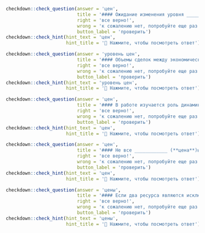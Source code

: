 ```r
checkdown::check_question(answer = 'цен', 
                          title = '#### Ожидание изменения уровня ____________ (**цена**) — если люди ожидают роста уровня цен, то они увеличивают спрос на товары и услуги, стремясь купить их как можно больше по относительно низким ценам.',
                          right = 'все верно!', 
                          wrong = 'к сожалению нет, попробуйте еще раз...',
                          button_label = 'проверить')
checkdown::check_hint(hint_text = 'цен',
                      hint_title = '🔎 Нажмите, чтобы посмотреть ответ')
```

```r
checkdown::check_question(answer = 'уровень цен', 
                          title = '#### Объемы сделок между экономическим агентами снижаются, а ____________ (**уровень, цена**) возрастает.',
                          right = 'все верно!', 
                          wrong = 'к сожалению нет, попробуйте еще раз...',
                          button_label = 'проверить')
checkdown::check_hint(hint_text = 'уровень цен',
                      hint_title = '🔎 Нажмите, чтобы посмотреть ответ')
```

```r
checkdown::check_question(answer = 'цен', 
                          title = '#### В работе изучается роль динамики мировых ____________ (**цена**) на нефть в накоплении рисков финансовой стабильности и, как следствие, в волатильности макропоказателей.',
                          right = 'все верно!', 
                          wrong = 'к сожалению нет, попробуйте еще раз...',
                          button_label = 'проверить')
checkdown::check_hint(hint_text = 'цен',
                      hint_title = '🔎 Нажмите, чтобы посмотреть ответ')
```

```r
checkdown::check_question(answer = 'цен', 
                          title = '#### Не все ____________ (**цена**)ы приспосабливаются к своим равновесным значениям и все же средний уровень цен в краткосрочном периоде растет.',
                          right = 'все верно!', 
                          wrong = 'к сожалению нет, попробуйте еще раз...',
                          button_label = 'проверить')
checkdown::check_hint(hint_text = 'цен',
                      hint_title = '🔎 Нажмите, чтобы посмотреть ответ')
```

```r
checkdown::check_question(answer = 'цены', 
                          title = '#### Если два ресурса являются исключительно дополнителями, то в случае изменения ____________ (**цена**) одного из них наблюдается только эффект выпуска.',
                          right = 'все верно!', 
                          wrong = 'к сожалению нет, попробуйте еще раз...',
                          button_label = 'проверить')
checkdown::check_hint(hint_text = 'цены',
                      hint_title = '🔎 Нажмите, чтобы посмотреть ответ')
```

